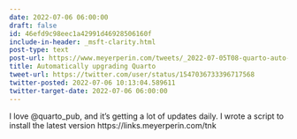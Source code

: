 ```yaml
---
date: 2022-07-06 06:00:00
draft: false
id: 46efd9c98eec1a42991d46928506160f
include-in-header: _msft-clarity.html
post-type: text
post-url: https://www.meyerperin.com/tweets/_2022-07-05T08-quarto-auto-upgrade.html
title: Automatically upgrading Quarto
tweet-url: https://twitter.com/user/status/1547036733396717568
twitter-posted: 2022-07-06 10:13:04.589611
twitter-target-date: 2022-07-06 06:00:00
---
```

I love @quarto_pub, and it's getting a lot of updates daily. I wrote a script to install the latest version https://links.meyerperin.com/tnk